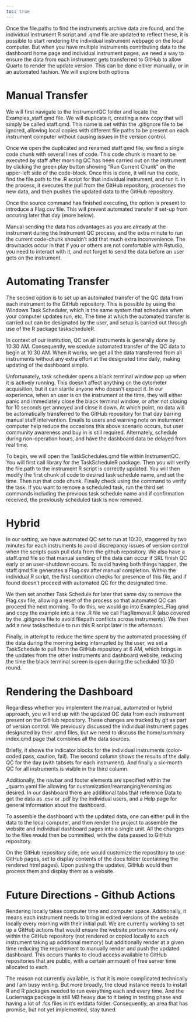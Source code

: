 ```yaml
---
toc: true
---
```


Once the file.paths to find the instruments archive data are found, and the individual instrument R script and .qmd file are updated to reflect these, it is possible to start rendering the individual instrument webpage on the local computer. But when you have multiple instruments contributing data to the dashboard home page and individual instrument pages, we need a way to ensure the data from each instrument gets transferred to GitHub to allow Quarto to render the update version. This can be done either manually, or in an automated fashion. We will explore both options

# Manual Transfer

We will first navigate to the InstrumentQC folder and locate the Examples_staff.qmd file. We will duplicate it, creating a new copy that will simply be called staff.qmd. This name is set within the .gitignore file to be ignored, allowing local copies with different file paths to be present on each instrument computer without causing issues in the version control. 

Once we open the duplicated and renamed staff.qmd file, we find a single code chunk with several lines of code. This code chunk is meant to be executed by staff after morning QC has been carried out on the instrument by clicking the green play button showing "Run Current Chunk" on the upper-left side of the code-block. Once this is done, it will run the code, find the file.path to the .R script for that individual instrument, and run it. In the process, it executes the pull from the GitHub repository, processes the new data, and then pushes the updated data to the GitHub repository. 

Once the source command has finished executing, the option is present to introduce a Flag.csv file. This will prevent automated transfer if set-up from occuring later that day (more below).

Manual sending the data has advantages as you are already at the instrument during the Instrument QC process, and the extra minute to run the current code-chunk shouldn't add that much extra inconvenience. The drawbacks occur in that if you or others are not comfortable with Rstudio, you need to interact with it, and not forget to send the data before an user gets on the instrument. 

# Automating Transfer

The second option is to set up an automated transfer of the QC data from each instrument to the GitHub repository. This is possible by using the Windows Task Scheduler, which is the same system that schedules when your computer updates run, etc. The time at which the automated transfer is carried out can be designated by the user, and setup is carried out through use of the R package taskscheduleR.

In context of our institution, QC on all instruments is generally done by 10:30 AM. Consequently, we scedule automated transfer of the QC data to begin at 10:30 AM. When it works, we get all the data transferred from all instruments without any extra effort at the designated time daily, making updating of the dashboard simple. 

Unfortunately, task scheduler opens a black terminal window pop up when it is actively running. This doesn't affect anything on the cytometer acquisition, but it can startle anyone who doesn't expect it. In our experience, when an user is on the instrument at the time, they will either panic and immediately close the black terminal window, or after not closing for 10 seconds get annoyed and close it down. At which point, no data will be automatically transferred to the GitHub repository for that day barring manual staff intervention. Emails to users and warning note on insturment computer help reduce the occasions this above scenario occurs, but user community awareness and buy in is still required. Alternately, schedule during non-operation hours, and have the dashboard data be delayed from real time.

To begin, we will open the TaskSchedules.qmd file within InstrumentQC. You will first call library for the TaskScheduleR package. Then you will verify the file.path to the instrument R script is correctly updated. You will then modify the first chunk of code to desired task schedule name, and set the time. Then run that code chunk. Finally check using the command to verify the task. If you want to remove a scheduled task, run the third set commands including the previous task schedule name and if confirmation received, the previously scheduled task is now removed. 

# Hybrid

In our setting, we have automated QC set to run at 10:30, staggered by two minutes for each instruments to avoid discrepancy issues of version control when the scripts push pull data from the github repository. We also have a staff.qmd file so that manual sending of the data can occur if SRL finish QC early or an user-shutdown occurs. To avoid having both things happen, the staff.qmd file generates a Flag.csv after manual completion. Within the individual R script, the first condition checks for presence of this file, and if found doesn't proceed with automated QC for the designated time. 

We then set another Task Schedule for later that same day to remove the Flag.csv file, allowing a reset of the process so that automated QC can proceed the next morning. To do this, we would go into Examples_Flag.qmd and copy the example into a new .R file we call FlagRemoval.R (also covered by the .gitignore file to avoid filepath conflicts across instruments). We then add a new taskschedule to run this R script later in the afternoon.

Finally, in attempt to reduce the time spent by the automated processing of the data during the morning being interrupted by the user, we set a TaskSchedule to pull from the GitHub repository at 6 AM, which brings in the updates from the other instruments and dashboard website, reducing the time the black terminal screen is open during the scheduled 10:30 round. 

# Rendering the Dashboard

Regardless whether you implemtent the manual, automated or hybrid approach, you will end up with the updated QC data from each instrument present on the GitHub repository. These changes are tracked by git as part of version control. We previously discussed the individual instrument pages designated by their .qmd files, but we need to discuss the home/summary index.qmd page that combines all the data sources. 

Briefly, it shows the indicator blocks for the individual instruments (color-coded pass, caution, fail). The second column shows the results of the daily QC for the day (with tabsets for each instrument). And finally a six-month QC for all instruments is visible in the third column. 

Additionally, the navbar and footer elements are specified within the _quarto.yaml file allowing for customization/rearranging/renaming as desired. In our dashboard there are additional tabs that reference Data to get the data as .csv or .pdf by the individual users, and a Help page for general information about the dashboard. 

To assemble the dashboard with the updated data, one can either pull in the data to the local computer, and then render the project to assemble the website and individual dashboard pages into a single unit. All the changes to the files would then be committed, with the data passed to GitHub repository.

On the GitHub repository side, one would customize the repostitory to use GitHub pages, set to display contents of the docs folder (containing the rendered html pages). Upon pushing the updates, GitHub would then process them and display them as a website. 

# Future Directions - Github Actions

Rendering locally takes computer time and computer space. Additionally, it means each instrument needs to bring in edited versions of the website locally every morning with their initial pull. We are currently working to set up a GitHub actions that would ensure the website portion remains only within the GitHub repository (not rendered or copied locally to each instrument taking up additional memory) but additionally render at a given time reducing the requirement to manually render and push the updated dashboard. This occurs thanks to cloud access available to GitHub repositories that are public, with a certain ammount of free server time allocated to each. 

The reason not currently available, is that it is more complicated technically and I am busy writing. But more broadly, the cloud instance needs to install R and R packages needed to run everything each and every time. And the Luciernaga package is still MB heavy due to it being in testing phase and having a lot of .fcs files in it's extdata folder. Consequently, an area that has promise, but not yet implemented, stay tuned.

